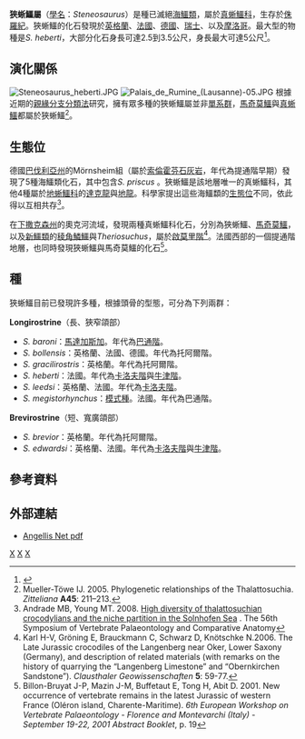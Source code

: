{{Automatic taxobox
| taxon = Steneosaurus
| authority = [[艾奇恩那·若弗魯瓦·聖-蒂萊爾|Geoffroy]], 1825
| fossil_range = {{Fossil range|183|163}}[[侏羅紀|侏羅紀]]
| image = Macrospondylus bollensis Holzmaden.jpg
| image_caption = ''S. bollensis''的化石
| type_species = '''''Steneosaurus megistorhynchus'''''
| type_species_authority =
|subdivision_ranks = [[種|種]]
|subdivision =
* ''S. baroni'' {{small|Newton 1893}}
* ?''S. bollensis'' {{small|(Jaeger 1828)}}
* ?''S. brevior'' {{small|Blake in Tate and Blake 1876}}
* ''S. edwardsi'' {{small|(Eudes-Deslongchamps 1868)}}
* ?''S. gracilirostris'' {{small|Westphal 1961}}
* ''S. heberti'' {{small|Morel de Glasville 1876}}
* ?''S. leedsi'' {{small|Andrews 1909}}
* ?''S. megistorhynchus'' {{small|(Geoffrey Saint-Hilaire in Eudes-Deslongchamps 1869)}}
* ''S. pictaviensis'' {{small|Vignaud 1998}}
* ''S. rostromajor'' {{small|Geoffey Saint Hilaire 1825 ([[Type_species|type]])}}

}}

'''狹蜥鱷屬'''（[[學名|學名]]：''Steneosaurus''）是種已滅絕[[海鱷類|海鱷類]]，屬於[[真蜥鱷科|真蜥鱷科]]，生存於[[侏羅紀|侏羅紀]]。狹蜥鱷的化石發現於[[英格蘭|英格蘭]]、[[法國|法國]]、[[德國|德國]]、[[瑞士|瑞士]]、以及[[摩洛哥|摩洛哥]]。最大型的物種是''S. heberti''，大部分化石身長可達2.5到3.5公尺，身長最大可達5公尺<ref>{{cite web |url=http://paleopedia.free.fr/croco_thalattosuchia.html |title=存档副本 |accessdate=2014-03-02  |deadurl=yes |archiveurl=https://web.archive.org/web/20141020000838/http://paleopedia.free.fr/croco_thalattosuchia.html |archivedate=2014-10-20 }}</ref>。

==演化關係==
[[Image:Steneosaurus_heberti.JPG|thumb]]
[[Image:Palais_de_Rumine_(Lausanne)-05.JPG|thumb]] 
根據近期的[[親緣分支分類法|親緣分支分類法]]研究，擁有眾多種的狹蜥鱷屬並非[[單系群|單系群]]，[[馬奇莫鱷|馬奇莫鱷]]與[[真蜥鱷|真蜥鱷]]都屬於狹蜥鱷<ref name="Mueller-Töwe, 2005">Mueller-Töwe IJ. 2005. Phylogenetic relationships of the Thalattosuchia. ''Zitteliana'' '''A45''': 211–213.</ref>。

==生態位==
德國[[巴伐利亞州|巴伐利亞州]]的Mörnsheim組（屬於[[索倫霍芬石灰岩|索倫霍芬石灰岩]]，年代為提通階早期）發現了5種海鱷類化石，其中包含''S. priscus'' 。狹蜥鱷是該地層唯一的真蜥鱷科，其他4種屬於[[地蜥鱷科|地蜥鱷科]]的[[達克龍|達克龍]]與[[地龍_(爬蟲類)|地龍]]。科學家提出這些海鱷纇的[[生態位|生態位]]不同，依此得以互相共存<ref name="Andrade & Young, 2008">Andrade MB, Young MT. 2008. [http://www.svpca.org/general/pages/abstractPage.php?i=1378&r=talksAndPosters.php&y=2008  High diversity of thalattosuchian crocodylians and the niche partition in the Solnhofen Sea] {{webarchive|url=https://web.archive.org/web/20110628195301/http://www.svpca.org/general/pages/abstractPage.php?i=1378&r=talksAndPosters.php&y=2008%7C |date=2011-06-28 }}. The 56th Symposium of Vertebrate Palaeontology and Comparative Anatomy</ref>。

在[[下撒克森州|下撒克森州]]的奧克河流域，發現兩種真蜥鱷科化石，分別為狹蜥鱷、[[馬奇莫鱷|馬奇莫鱷]]，以及[[新鱷類|新鱷類]]的[[稜角鱗鱷|稜角鱗鱷]]與''Theriosuchus''，屬於[[啟莫里階|啟莫里階]]<ref name="Karl et al., 2006">Karl H-V, Gröning E, Brauckmann C, Schwarz D, Knötschke N.2006. The Late Jurassic crocodiles of the Langenberg near Oker, Lower Saxony (Germany), and description of related materials (with remarks on the history of quarrying the “Langenberg Limestone” and “Obernkirchen Sandstone”). ''Clausthaler Geowissenschaften'' '''5''': 59-77.</ref>。法國西部的一個提通階地層，也同時發現狹蜥鱷與馬奇莫鱷的化石<ref name="Billon-Bruyat, et al., 2001">Billon-Bruyat J-P, Mazin J-M, Buffetaut E, Tong H, Abit D. 2001. New occurrence of vertebrate remains in the latest Jurassic of western France (Oléron island, Charente-Maritime). ''6th European Workshop on Vertebrate Palaeontology - Florence and Montevarchi (Italy) - September 19-22, 2001 Abstract Booklet'', p. 19</ref>。
==種==
狹蜥鱷目前已發現許多種，根據頭骨的型態，可分為下列兩群：

'''Longirostrine'''（長、狹窄頜部）
*''S. baroni''：[[馬達加斯加|馬達加斯加]]。年代為[[巴通階|巴通階]]。
*''S. bollensis''：英格蘭、法國、德國。年代為托阿爾階。
*''S. gracilirostris''：英格蘭。年代為托阿爾階。
*''S. heberti''：法國。年代為[[卡洛夫階|卡洛夫階]]與[[牛津階|牛津階]]。
*''S. leedsi''：英格蘭、法國。年代為[[卡洛夫階|卡洛夫階]]。
*''S. megistorhynchus''：[[模式種|模式種]]。法國。年代為巴通階。

'''Brevirostrine'''（短、寬廣頜部）
*''S. brevior''：英格蘭。年代為托阿爾階。
*''S. edwardsi''：英格蘭、法國。年代為[[卡洛夫階|卡洛夫階]]與[[牛津階|牛津階]]。

==參考資料==
{{reflist}}

==外部連結==
* [http://www.angellis.net/Web/PDfiles/repcrocs.pdf Angellis Net pdf] {{Wayback|url=http://www.angellis.net/Web/PDfiles/repcrocs.pdf |date=20110716053830 }}
{{海鱷亞目}}
{{Taxonbar|from=Q137074}}

[[Category:海鱷亞目|X]]
[[Category:侏羅紀鱷形類|X]]
[[Category:1825年描述的分类群|X]]
